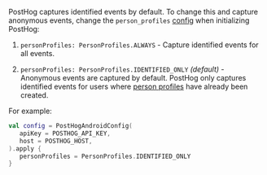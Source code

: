 PostHog captures identified events by default. To change this and capture anonymous events, change the `person_profiles` [config](/docs/libraries/android#all-configuration-options) when initializing PostHog:

1. `personProfiles: PersonProfiles.ALWAYS` - Capture identified events for all events.

2. `personProfiles: PersonProfiles.IDENTIFIED_ONLY` _(default)_ - Anonymous events are captured by default. PostHog only captures identified events for users where [person profiles](/docs/data/persons) have already been created.

For example:

```kotlin
val config = PostHogAndroidConfig(
   apiKey = POSTHOG_API_KEY,
   host = POSTHOG_HOST,
).apply {
   personProfiles = PersonProfiles.IDENTIFIED_ONLY
}
```